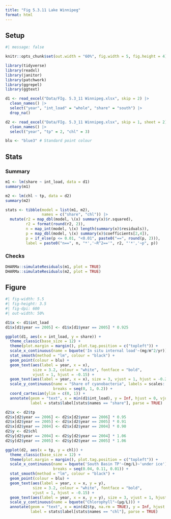 ```yaml
---
title: "Fig 5.3.11 Lake Winnipeg"
format: html
---
```


## Setup
```r
#| message: false

knitr::opts_chunk$set(out.width = "60%", fig.width = 5, fig.height = 4)

library(tidyverse)
library(readxl)
library(janitor)
library(patchwork)
library(ggrepel)
library(ggtext)

d1 <- read_excel("Data/FIg. 5.3_11 Winnipeg.xlsx", skip = 2) |>
  clean_names() |>
  select("year", "int_load" = "whole", "share" = "south") |>
  drop_na()

d2 <- read_excel("Data/FIg. 5.3_11 Winnipeg.xlsx", skip = 1, sheet = 2) |>
  clean_names() |>
  select("year", "tp" = 2, "chl" = 3)

blu <- "blue3" # Standard point colour
```

## Stats

:::{.panel-tabset}

### Summary
```r
m1 <- lm(share ~ int_load, data = d1)
summary(m1)

m2 <- lm(chl ~ tp, data = d2)
summary(m2)

stats <- tibble(model = list(m1, m2),
                names = c("share", "chl")) |>
  mutate(r2 = map_dbl(model, \(x) summary(x)$r.squared),
         r2 = format(round(r2, 2)),
         n = map_int(model, \(x) length(summary(x)$residuals)),
         p = map_dbl(model, \(x) summary(x)$coefficients[2,4]),
         p = if_else(p <= 0.01, "<0.01", paste0("==", round(p, 2))),
         label = paste0("n==", n, "*','~R^2=='", r2, "'*','~p", p))
```

### Checks
```r
DHARMa::simulateResiduals(m1, plot = TRUE)
DHARMa::simulateResiduals(m2, plot = TRUE)
```
:::



## Figure

```r
#| fig-width: 5.5
#| fig-height: 3.5
#| fig-dpi: 600
#| out-width: 50%

d1$x <- d1$int_load
d1$x[d1$year == 2005] <- d1$x[d1$year == 2005] * 0.925

ggplot(d1, aes(x = int_load, y = share)) +
  theme_classic(base_size = 12) +
  theme(plot.margin = margin(), plot.tag.position = c("topleft")) +
  scale_x_continuous(name = bquote('In situ internal load'~(mg/m^2/yr))) +
  stat_smooth(method = "lm", colour = "black") +
  geom_point(colour = blu) +
  geom_text(aes(label = year, x = x), 
            size = 3.2, colour = "white", fontface = "bold", 
            vjust = 1, hjust = -0.15) +
  geom_text(aes(label = year, x = x), size = 3, vjust = 1, hjust = -0.2) +
  scale_y_continuous(name = "Share of cyanobacteria", labels = scales::percent,
                     breaks = seq(0, 1, 0.2)) +
  coord_cartesian(ylim = c(0, 1)) +
  annotate(geom = "text", x = min(d1$int_load), y = Inf, hjust = 0, vjust = 1.1, 
           label = stats$label[stats$names == "share"], parse = TRUE)

d2$x <- d2$tp
d2$x[d2$year == 2006] <- d2$x[d2$year == 2006] * 0.95
d2$x[d2$year == 2005] <- d2$x[d2$year == 2005] * 0.91
d2$x[d2$year == 2004] <- d2$x[d2$year == 2004] * 0.90
d2$y <- d2$chl
d2$y[d2$year == 2004] <- d2$y[d2$year == 2004] * 1.06
d2$y[d2$year == 2005] <- d2$y[d2$year == 2005] * 1.06

ggplot(d2, aes(x = tp, y = chl)) +
  theme_classic(base_size = 12) +
  theme(plot.margin = margin(), plot.tag.position = c("topleft")) +
  scale_x_continuous(name = bquote('South Basin TP'~(mg/L)~'under ice'),
                     breaks = seq(0.04, 0.11, 0.01)) +
  stat_smooth(method = "lm", colour = "black") +
  geom_point(colour = blu) +
  geom_text(aes(label = year, x = x, y = y), 
            size = 3.2, colour = "white", fontface = "bold", 
            vjust = 1, hjust = -0.15) +
  geom_text(aes(label = year, x = x, y = y), size = 3, vjust = 1, hjust = -0.2) +
  scale_y_continuous(name = bquote("Chlorophyll"~(µg/L))) +
  annotate(geom = "text", x = min(d2$tp, na.rm = TRUE), y = Inf, hjust = 0, vjust = 1.1, 
           label = stats$label[stats$names == "chl"], parse = TRUE)

```
